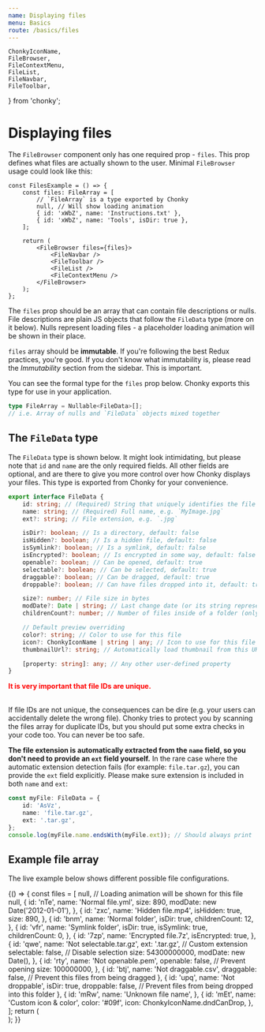 ```yaml
---
name: Displaying files
menu: Basics
route: /basics/files
---
```


    ChonkyIconName,
    FileBrowser,
    FileContextMenu,
    FileList,
    FileNavbar,
    FileToolbar,
} from 'chonky';

# Displaying files

The `FileBrowser` component only has one required prop - `files`. This prop defines
what files are actually shown to the user. Minimal `FileBrowser` usage could look
like this:

```tsx
const FilesExample = () => {
    const files: FileArray = [
        // `FileArray` is a type exported by Chonky
        null, // Will show loading animation
        { id: 'xWbZ', name: 'Instructions.txt' },
        { id: 'xWbZ', name: 'Tools', isDir: true },
    ];

    return (
        <FileBrowser files={files}>
            <FileNavbar />
            <FileToolbar />
            <FileList />
            <FileContextMenu />
        </FileBrowser>
    );
};
```

The `files` prop should be an array that can contain file descriptions or nulls. File
descriptions are plain JS objects that follow the `FileData` type (more on it below).
Nulls represent loading files - a placeholder loading animation will be shown in
their place.

`files` array should be **immutable**. If you're following the best Redux practices,
you're good. If you don't know what immutability is, please read the _Immutability_
section from the sidebar. This is important.

You can see the formal type for the `files` prop below. Chonky exports this type for
use in your application.

```ts
type FileArray = Nullable<FileData>[];
// i.e. Array of nulls and `FileData` objects mixed together
```

## The `FileData` type

The `FileData` type is shown below. It might look intimidating, but please note that
`id` and `name` are the only required fields. All other fields are optional, and are
there to give you more control over how Chonky displays your files. This type is
exported from Chonky for your convenience.

```ts
export interface FileData {
    id: string; // (Required) String that uniquely identifies the file
    name: string; // (Required) Full name, e.g. `MyImage.jpg`
    ext?: string; // File extension, e.g. `.jpg`

    isDir?: boolean; // Is a directory, default: false
    isHidden?: boolean; // Is a hidden file, default: false
    isSymlink?: boolean; // Is a symlink, default: false
    isEncrypted?: boolean; // Is encrypted in some way, default: false
    openable?: boolean; // Can be opened, default: true
    selectable?: boolean; // Can be selected, default: true
    draggable?: boolean; // Can be dragged, default: true
    droppable?: boolean; // Can have files dropped into it, default: true for folders

    size?: number; // File size in bytes
    modDate?: Date | string; // Last change date (or its string representation)
    childrenCount?: number; // Number of files inside of a folder (only for folders)

    // Default preview overriding
    color?: string; // Color to use for this file
    icon?: ChonkyIconName | string | any; // Icon to use for this file
    thumbnailUrl?: string; // Automatically load thumbnail from this URL

    [property: string]: any; // Any other user-defined property
}
```

<span style="color: red; font-weight: bold;">
    It is very important that file IDs are unique.
</span>
<br />
<br />

If file IDs are not unique, the consequences can be dire (e.g. your users can
accidentally delete the wrong file). Chonky tries to protect you by scanning the files
array for duplicate IDs, but you should put some extra checks in your code too. You
can never be too safe.

**The file extension is automatically extracted from the `name` field, so you don't
need to provide an `ext` field yourself.** In the rare case where the automatic
extension detection fails (for example: `file.tar.gz`), you can provide the `ext`
field explicitly. Please make sure extension is included in both `name` and `ext`:

```ts
const myFile: FileData = {
    id: 'AsVz',
    name: 'file.tar.gz',
    ext: '.tar.gz',
};
console.log(myFile.name.endsWith(myFile.ext)); // Should always print `true`
```

## Example file array

The live example below shows different possible file configurations.

<Playground>
    {() => {
        const files = [
            null, // Loading animation will be shown for this file
            null,
            {
                id: 'nTe',
                name: 'Normal file.yml',
                size: 890,
                modDate: new Date('2012-01-01'),
            },
            {
                id: 'zxc',
                name: 'Hidden file.mp4',
                isHidden: true,
                size: 890,
            },
            {
                id: 'bnm',
                name: 'Normal folder',
                isDir: true,
                childrenCount: 12,
            },
            {
                id: 'vfr',
                name: 'Symlink folder',
                isDir: true,
                isSymlink: true,
                childrenCount: 0,
            },
            {
                id: '7zp',
                name: 'Encrypted file.7z',
                isEncrypted: true,
            },
            {
                id: 'qwe',
                name: 'Not selectable.tar.gz',
                ext: '.tar.gz', // Custom extension
                selectable: false, // Disable selection
                size: 54300000000,
                modDate: new Date(),
            },
            {
                id: 'rty',
                name: 'Not openable.pem',
                openable: false, // Prevent opening
                size: 100000000,
            },
            {
                id: 'btj',
                name: 'Not draggable.csv',
                draggable: false, // Prevent this files from being dragged
            },
            {
                id: 'upq',
                name: 'Not droppable',
                isDir: true,
                droppable: false, // Prevent files from being dropped into this folder
            },
            {
                id: 'mRw',
                name: 'Unknown file name',
            },
            {
                id: 'mEt',
                name: 'Custom icon & color',
                color: '#09f',
                icon: ChonkyIconName.dndCanDrop,
            },
        ];
        return (
            <div style={{ height: 700 }}>
                <FileBrowser files={files}>
                    <FileNavbar />
                    <FileToolbar />
                    <FileList />
                    <FileContextMenu />
                </FileBrowser>
            </div>
        );
    }}
</Playground>
